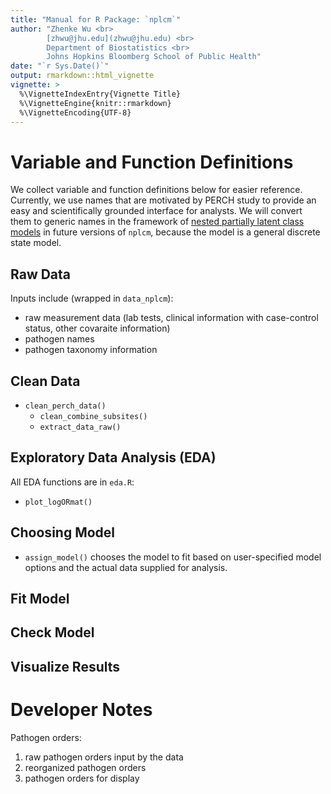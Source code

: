 ---
title: "Manual for R Package: `nplcm`"
author: "Zhenke Wu <br> 
        [zhwu@jhu.edu](zhwu@jhu.edu) <br> 
        Department of Biostatistics <br>
        Johns Hopkins Bloomberg School of Public Health"
date: "`r Sys.Date()`"
output: rmarkdown::html_vignette
vignette: >
  %\VignetteIndexEntry{Vignette Title}
  %\VignetteEngine{knitr::rmarkdown}
  %\VignetteEncoding{UTF-8}
---

# Variable and Function Definitions

We collect variable and function definitions below for easier reference. Currently, we use names that are motivated by PERCH study to provide an easy and scientifically
grounded interface for analysts. We will convert them to generic names in the framework of [nested partially latent
class models](http://biostats.bepress.com/jhubiostat/paper276/) in future versions of `nplcm`, because the model is a general discrete state model.

Raw Data
---
Inputs include (wrapped in `data_nplcm`):

* raw measurement data (lab tests, clinical information with case-control status, 
    other covaraite information)
* pathogen names
* pathogen taxonomy information 

Clean Data
---
* `clean_perch_data()`
    - `clean_combine_subsites()`
    - `extract_data_raw()`
    
Exploratory Data Analysis (EDA)
---
All EDA functions are in `eda.R`:

* `plot_logORmat()`

Choosing Model
---
* `assign_model()` chooses the model to fit based on user-specified model options
and the actual data supplied for analysis.

Fit Model
---

Check Model
---

Visualize Results
---

# Developer Notes

Pathogen orders:

1. raw pathogen orders input by the data
2. reorganized pathogen orders 
3. pathogen orders for display
















<!---
Vignettes are long form documentation commonly included in packages. Because they are part of the distribution of the package, they need to be as compact as possible. The `html_vignette` output type provides a custom style sheet (and tweaks some options) to ensure that the resulting html is as small as possible. The `html_vignette` format:

- Never uses retina figures
- Has a smaller default figure size
- Uses a custom CSS stylesheet instead of the default Twitter Bootstrap style

## Vignette Info

Note the various macros within the `vignette` setion of the metadata block above. These are required in order to instruct R how to build the vignette. Note that you should change the `title` field and the `\VignetteIndexEntry` to match the title of your vignette.

## Styles

The `html_vignette` template includes a basic CSS theme. To override this theme you can specify your own CSS in the document metadata as follows:

    output: 
      rmarkdown::html_vignette:
        css: mystyles.css

## Figures

The figure sizes have been customised so that you can easily put two images side-by-side. 

```{r, fig.show='hold'}
plot(1:10)
plot(10:1)
```

You can enable figure captions by `fig_caption: yes` in YAML:

    output:
      rmarkdown::html_vignette:
        fig_caption: yes

Then you can use the chunk option `fig.cap = "Your figure caption."` in **knitr**.

## More Examples

You can write math expressions, e.g. $Y = X\beta + \epsilon$, footnotes^[A footnote here.], and tables, e.g. using `knitr::kable()`.

```{r, echo=FALSE, results='asis'}
knitr::kable(head(mtcars, 10))
```

Also a quote using `>`:

> "He who gives up [code] safety for [code] speed deserves neither."
([via](https://twitter.com/hadleywickham/status/504368538874703872))

-->

